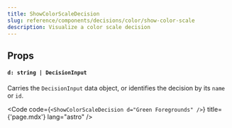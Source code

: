 ```yaml
---
title: ShowColorScaleDecision
slug: reference/components/decisions/color/show-color-scale
description: Visualize a color scale decision
---
```




## Props

#### `d: string | DecisionInput`

Carries the `DecisionInput` data object, or identifies the decision by its `name` or `id`.

<Code code={`<ShowColorScaleDecision d="Green Foregrounds" />`} title={'page.mdx'} lang="astro" />

<CardGrid>
    <ShowColorScaleDecision d="Green Foregrounds" />
</CardGrid>
